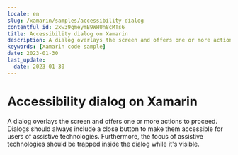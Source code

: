```yaml
---
locale: en
slug: /xamarin/samples/accessibility-dialog
contentful_id: 2xw39qmeymB9WHUn8cMTs6
title: Accessibility dialog on Xamarin
description: A dialog overlays the screen and offers one or more actions to proceed.
keywords: [Xamarin code sample]
date: 2023-01-30
last_update:
  date: 2023-01-30
---
```


# Accessibility dialog on Xamarin

A dialog overlays the screen and offers one or more actions to proceed. Dialogs should always include a close button to make them accessible for users of assistive technologies. Furthermore, the focus of assistive technologies should be trapped inside the dialog while it's visible.

<CodeSample id="accessibility-dialog" locale="en" platform="xamarin"/>
